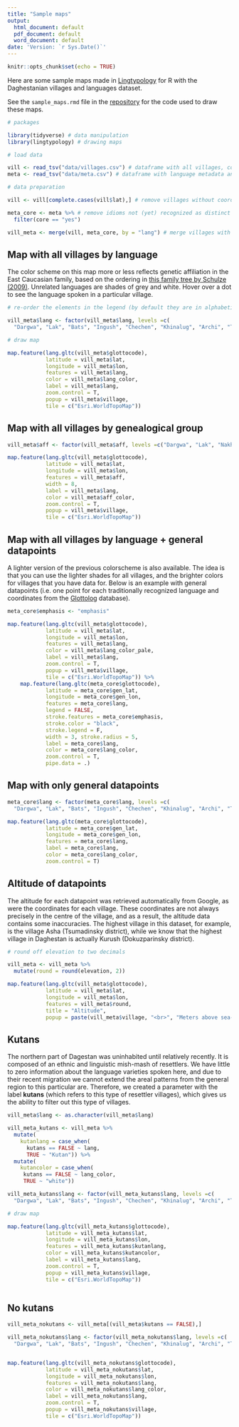```yaml
---
title: "Sample maps"
output:
  html_document: default
  pdf_document: default
  word_document: default
date: 'Version: `r Sys.Date()`'
---
```


```r
knitr::opts_chunk$set(echo = TRUE)
```

Here are some sample maps made in [Lingtypology](https://ropensci.org/blog/2017/05/16/lingtypology/) for R with the Daghestanian villages and languages dataset.

See the `sample_maps.rmd` file in the [repository](https://github.com/sverhees/master_villages) for the code used to draw these maps.

```r

# packages

library(tidyverse) # data manipulation
library(lingtypology) # drawing maps

```

```r

# load data

vill <- read_tsv("data/villages.csv") # dataframe with all villages, coordinates and languages
meta <- read_tsv("data/meta.csv") # dataframe with language metadata and color schemes

# data preparation

vill <- vill[complete.cases(vill$lat),] # remove villages without coordinates

meta_core <- meta %>% # remove idioms not (yet) recognized as distinct
  filter(core == "yes")

vill_meta <- merge(vill, meta_core, by = "lang") # merge villages with metadata

```

## Map with all villages by language

The color scheme on this map more or less reflects genetic affiliation in the East Caucasian family, based on the ordering in [this family tree by Schulze (2009)](https://en.wikipedia.org/wiki/Northeast_Caucasian_languages#/media/File:Northeast_Caucasian_Splits.png). Unrelated languages are shades of grey and white. Hover over a dot to see the language spoken in a particular village.

```r

# re-order the elements in the legend (by default they are in alphabetical order)

vill_meta$lang <- factor(vill_meta$lang, levels =c(
  "Dargwa", "Lak", "Bats", "Ingush", "Chechen", "Khinalug", "Archi", "Tsakhur", "Rutul", "Kryz", "Budukh", "Udi", "Lezgian", "Agul", "Tabasaran", "Avar", "Andi", "Botlikh", "Godoberi", "Chamalal", "Bagvalal", "Tindi", "Karata", "Akhvakh", "Tsez", "Hinuq", "Bezhta", "Hunzib", "Khwarshi", "Nogai", "Kumyk", "Azerbaijani", "Armenian", "Tat", "Georgian"))

# draw map

map.feature(lang.gltc(vill_meta$glottocode),
            latitude = vill_meta$lat,
            longitude = vill_meta$lon,
            features = vill_meta$lang,
            color = vill_meta$lang_color,
            label = vill_meta$lang,
            zoom.control = T,
            popup = vill_meta$village,
            tile = c("Esri.WorldTopoMap"))

```


## Map with all villages by genealogical group

```r

vill_meta$aff <- factor(vill_meta$aff, levels =c("Dargwa", "Lak", "Nakh", "Khinalug", "Lezgic", "Avar", "Andic", "Tsezic", "Kipchak", "Oghuz", "Armenic", "Iranian", "Georgic"))

map.feature(lang.gltc(vill_meta$glottocode),
            latitude = vill_meta$lat,
            longitude = vill_meta$lon,
            features = vill_meta$aff,
            width = 8,
            label = vill_meta$lang,
            color = vill_meta$aff_color,
            zoom.control = T,
            popup = vill_meta$village,
            tile = c("Esri.WorldTopoMap"))

```

## Map with all villages by language + general datapoints

A lighter version of the previous colorscheme is also available. The idea is that you can use the lighter shades for all villages, and the brighter colors for villages that you have data for. Below is an example with general datapoints (i.e. one point for each traditionally recognized language and coordinates from the [Glottolog](https://glottolog.org/) database).

```r

meta_core$emphasis <- "emphasis"

map.feature(lang.gltc(vill_meta$glottocode),
            latitude = vill_meta$lat,
            longitude = vill_meta$lon,
            features = vill_meta$lang,
            color = vill_meta$lang_color_pale,
            label = vill_meta$lang,
            zoom.control = T,
            popup = vill_meta$village,
            tile = c("Esri.WorldTopoMap")) %>%
    map.feature(lang.gltc(meta_core$glottocode),
            latitude = meta_core$gen_lat,
            longitude = meta_core$gen_lon,
            features = meta_core$lang,
            legend = FALSE,
            stroke.features = meta_core$emphasis,
            stroke.color = "black",
            stroke.legend = F,
            width = 3, stroke.radius = 5,
            label = meta_core$lang,
            color = meta_core$lang_color,
            zoom.control = T,
            pipe.data = .)
```

## Map with only general datapoints

```r

meta_core$lang <- factor(meta_core$lang, levels =c(
  "Dargwa", "Lak", "Bats", "Ingush", "Chechen", "Khinalug", "Archi", "Tsakhur", "Rutul", "Kryz", "Budukh", "Udi", "Lezgian", "Agul", "Tabasaran", "Avar", "Andi", "Botlikh", "Godoberi", "Chamalal", "Bagvalal", "Tindi", "Karata", "Akhvakh", "Tsez", "Hinuq", "Bezhta", "Hunzib", "Khwarshi", "Nogai", "Kumyk", "Azerbaijani", "Armenian", "Tat", "Georgian"))

map.feature(lang.gltc(meta_core$glottocode),
            latitude = meta_core$gen_lat,
            longitude = meta_core$gen_lon,
            features = meta_core$lang,
            label = meta_core$lang,
            color = meta_core$lang_color,
            zoom.control = T)

```

## Altitude of datapoints

The altitude for each datapoint was retrieved automatically from Google, as were the coordinates for each village. These coordinates are not always precisely in the centre of the village, and as a result, the altitude data contains some inaccuracies. The highest village in this dataset, for example, is the village Asha (Tsumadinsky district), while we know that the highest village in Daghestan is actually Kurush (Dokuzparinsky district).

```r

# round off elevation to two decimals

vill_meta <- vill_meta %>%
  mutate(round = round(elevation, 2))

map.feature(lang.gltc(vill_meta$glottocode),
            latitude = vill_meta$lat,
            longitude = vill_meta$lon,
            features = vill_meta$round,
            title = "Altitude",
            popup = paste(vill_meta$village, "<br>", "Meters above sea-level:", vill_meta$elevation))

```

## Kutans

The northern part of Dagestan was uninhabited until relatively recently. It is composed of an ethnic and linguistic mish-mash of resettlers. We have little to zero information about the language varieties spoken here, and due to their recent migration we cannot extend the areal patterns from the general region to this particular are. Therefore, we created a parameter with the label **kutans** (which refers to this type of resettler villages), which gives us the ability to filter out this type of villages.

```r

vill_meta$lang <- as.character(vill_meta$lang)

vill_meta_kutans <- vill_meta %>%
  mutate(
    kutanlang = case_when(
      kutans == FALSE ~ lang,
      TRUE ~ "Kutan")) %>%
  mutate(
    kutancolor = case_when(
     kutans == FALSE ~ lang_color,
     TRUE ~ "white"))

vill_meta_kutans$lang <- factor(vill_meta_kutans$lang, levels =c(
  "Dargwa", "Lak", "Bats", "Ingush", "Chechen", "Khinalug", "Archi", "Tsakhur", "Rutul", "Kryz", "Budukh", "Udi", "Lezgian", "Agul", "Tabasaran", "Avar", "Andi", "Botlikh", "Godoberi", "Chamalal", "Bagvalal", "Tindi", "Karata", "Akhvakh", "Tsez", "Hinuq", "Bezhta", "Hunzib", "Khwarshi", "Nogai", "Kumyk", "Azerbaijani", "Armenian", "Tat", "Georgian", "Kutan"))

# draw map

map.feature(lang.gltc(vill_meta_kutans$glottocode),
            latitude = vill_meta_kutans$lat,
            longitude = vill_meta_kutans$lon,
            features = vill_meta_kutans$kutanlang,
            color = vill_meta_kutans$kutancolor,
            label = vill_meta_kutans$lang,
            zoom.control = T,
            popup = vill_meta_kutans$village,
            tile = c("Esri.WorldTopoMap"))



```

## No kutans

```r

vill_meta_nokutans <- vill_meta[(vill_meta$kutans == FALSE),]

vill_meta_nokutans$lang <- factor(vill_meta_nokutans$lang, levels =c(
  "Dargwa", "Lak", "Bats", "Ingush", "Chechen", "Khinalug", "Archi", "Tsakhur", "Rutul", "Kryz", "Budukh", "Udi", "Lezgian", "Agul", "Tabasaran", "Avar", "Andi", "Botlikh", "Godoberi", "Chamalal", "Bagvalal", "Tindi", "Karata", "Akhvakh", "Tsez", "Hinuq", "Bezhta", "Hunzib", "Khwarshi", "Nogai", "Kumyk", "Azerbaijani", "Tat", "Georgian"))


map.feature(lang.gltc(vill_meta_nokutans$glottocode),
            latitude = vill_meta_nokutans$lat,
            longitude = vill_meta_nokutans$lon,
            features = vill_meta_nokutans$lang,
            color = vill_meta_nokutans$lang_color,
            label = vill_meta_nokutans$lang,
            zoom.control = T,
            popup = vill_meta_nokutans$village,
            tile = c("Esri.WorldTopoMap"))

```

